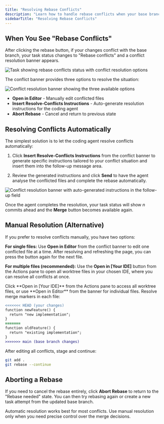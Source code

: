 ```yaml
---
title: "Resolving Rebase Conflicts"
description: "Learn how to handle rebase conflicts when your base branch has advanced, using either manual resolution or automatic conflict resolution with coding agents."
sidebarTitle: "Resolving Rebase Conflicts"
---
```


## When You See "Rebase Conflicts"

After clicking the rebase button, if your changes conflict with the base branch, your task status changes to "Rebase conflicts" and a conflict resolution banner appears.

<Frame>
<img src="/images/vk-rebase-conflicts-actions-pane.png" alt="Task showing rebase conflicts status with conflict resolution options" />
</Frame>

The conflict banner provides three options to resolve the situation:

<Frame>
<img src="/images/vk-rebase-conflicts-banner.png" alt="Conflict resolution banner showing the three available options" />
</Frame>

- **Open in Editor** - Manually edit conflicted files
- **Insert Resolve-Conflicts Instructions** - Auto-generate resolution instructions for the coding agent
- **Abort Rebase** - Cancel and return to previous state

## Resolving Conflicts Automatically

The simplest solution is to let the coding agent resolve conflicts automatically:

1. Click **Insert Resolve-Conflicts Instructions** from the conflict banner to generate specific instructions tailored to your conflict situation and insert them into the follow-up message area.

2. Review the generated instructions and click **Send** to have the agent analyse the conflicted files and complete the rebase automatically.

<Frame>
<img src="/images/vk-rebase-conflicts-prompt-zoom.png" alt="Conflict resolution banner with auto-generated instructions in the follow-up field" />
</Frame>

Once the agent completes the resolution, your task status will show *n* commits ahead and the **Merge** button becomes available again.

## Manual Resolution (Alternative)

If you prefer to resolve conflicts manually, you have two options:

**For single files:** Use **Open in Editor** from the conflict banner to edit one conflicted file at a time. After resolving and refreshing the page, you can press the button again for the next file.

**For multiple files (recommended):** Use the **Open in [Your IDE]** button from the Actions pane to open all worktree files in your chosen IDE, where you can resolve all conflicts at once.

<Steps>
<Step title="Open your IDE">
  Click **Open in [Your IDE]** from the Actions pane to access all worktree files, or use **Open in Editor** from the banner for individual files.
</Step>

<Step title="Edit conflicted files">
  Resolve merge markers in each file:
  
  ```diff
  <<<<<<< HEAD (your changes)
  function newFeature() {
    return "new implementation";
  }
  =======
  function oldFeature() {
    return "existing implementation";
  }
  >>>>>>> main (base branch changes)
  ```
</Step>

<Step title="Continue the rebase">
  After editing all conflicts, stage and continue:
  
  ```bash
  git add .
  git rebase --continue
  ```
</Step>
</Steps>

## Aborting a Rebase

If you need to cancel the rebase entirely, click **Abort Rebase** to return to the "Rebase needed" state. You can then try rebasing again or create a new task attempt from the updated base branch.

<Tip>
Automatic resolution works best for most conflicts. Use manual resolution only when you need precise control over the merge decisions.
</Tip>

